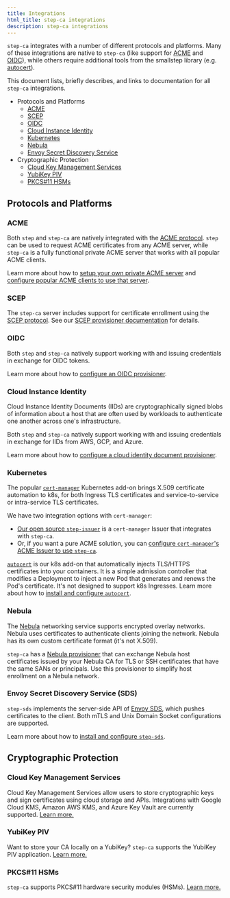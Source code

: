 ```yaml
---
title: Integrations
html_title: step-ca integrations
description: step-ca integrations
---
```



`step-ca` integrates with a number of different protocols and platforms. Many 
of these integrations are native to `step-ca` (like support for [ACME][acme-rfc]
and [OIDC][oidc]), while others require additional tools from the smallstep 
library (e.g. [autocert][autocert]).

This document lists, briefly describes, and links to documentation for all 
`step-ca` integrations.

- Protocols and Platforms
  - [ACME](#acme)
  - [SCEP](#scep)
  - [OIDC](#oidc)
  - [Cloud Instance Identity](#cloud-instance-identity)
  - [Kubernetes](#kubernetes)
  - [Nebula](#nebula)
  - [Envoy Secret Discovery Service](#envoy-secret-discovery-service-sds)
- Cryptographic Protection
  - [Cloud Key Management Services](#cloud-key-management-services)
  - [YubiKey PIV](#yubikey-piv)
  - [PKCS#11 HSMs](#pkcs11-hsms)

[acme-rfc]: https://tools.ietf.org/html/rfc8555
[oidc]: https://openid.net/connect/
[autocert]: https://github.com/smallstep/autocert

## Protocols and Platforms

### ACME

Both `step` and `step-ca` are natively integrated with the [ACME protocol][acme-rfc]. `step`
can be used to request ACME certificates from any ACME server, while `step-ca` 
is a fully functional private ACME server that works with all popular ACME clients.

Learn more about how to [setup your own private ACME server][private-acme-server] and [configure 
popular ACME clients to use that server][configure-acme].

[private-acme-server]: ../step-ca/acme-basics.mdx
[configure-acme]: ../tutorials/acme-protocol-acme-clients.mdx

### SCEP

The `step-ca` server includes support for certificate enrollment using the [SCEP protocol][scep-rfc]. See our [SCEP provisioner documentation][scep-docs] for details.

[scep-rfc]: https://datatracker.ietf.org/doc/rfc8894/
[scep-docs]: ../step-ca/provisioners.mdx#scep

### OIDC

Both `step` and `step-ca` natively support working with and issuing 
credentials in exchange for OIDC tokens.

Learn more about how to [configure an OIDC provisioner][configure-oidc].

[configure-oidc]: ../step-ca/provisioners.mdx#oauthoidc-single-sign-on

### Cloud Instance Identity

Cloud Instance Identity Documents (IIDs) are cryptographically signed blobs of
information about a host that are often used by workloads to authenticate one another
across one's infrastructure.

Both `step` and `step-ca` natively support working with and issuing 
credentials in exchange for IIDs from AWS, GCP, and Azure.

Learn more about how to [configure a cloud identity document provisioner][configure-iid].

[configure-iid]: ../step-ca/provisioners.mdx#cloud-provisioners

### Kubernetes

The popular [`cert-manager`](https://cert-manager.io) Kubernetes add-on brings X.509 certificate automation to k8s, for both Ingress TLS certificates and service-to-service or intra-service TLS certificates.

We have two integration options with `cert-manager`:
- [Our open source `step-issuer`](https://github.com/smallstep/step-issuer) is a `cert-manager` Issuer that integrates with `step-ca`.
- Or, if you want a pure ACME solution, you can [configure `cert-manager`'s ACME Issuer to use `step-ca`](../tutorials/kubernetes-acme-ca.mdx).

[`autocert`][autocert] is our k8s add-on that automatically injects TLS/HTTPS certificates into your containers. It is a simple admission controller that modifies a Deployment to inject a new Pod that generates and renews the Pod's certificate. It's not designed to support k8s Ingresses. Learn more about how to [install and configure `autocert`][autocert].

### Nebula

The [Nebula](https://github.com/slackhq/nebula) networking service supports encrypted overlay networks. Nebula uses certificates to authenticate clients joining the network. Nebula has its own custom certificate format (it's not X.509).

`step-ca` has a [Nebula provisioner](../step-ca/provisioners.mdx) that can exchange Nebula host certificates issued by your Nebula CA for TLS or SSH certificates that have the same SANs or principals. Use this provisioner to simplify host enrollment on a Nebula network.

### Envoy Secret Discovery Service (SDS)

`step-sds` implements the server-side API of [Envoy SDS][envoy-sds], which
pushes certificates to the client. Both mTLS and Unix Domain Socket
configurations are supported.

Learn more about how to [install and configure `step-sds`][step-sds].

[step-sds]: https://github.com/smallstep/step-sds
[envoy-sds]: https://www.envoyproxy.io/docs/envoy/latest/configuration/security/secret

## Cryptographic Protection

### Cloud Key Management Services

Cloud Key Management Services allow users to store cryptographic keys and sign certificates
using cloud storage and APIs.
Integrations with Google Cloud KMS, Amazon AWS KMS, and Azure Key Vault are currently supported.
[Learn more.](../step-ca/configuration.mdx#cryptographic-protection)

### YubiKey PIV

Want to store your CA locally on a YubiKey? `step-ca` supports the YubiKey PIV application.
[Learn more.](../step-ca/configuration.mdx#yubikey-piv)

### PKCS#11 HSMs

`step-ca` supports PKCS#11 hardware security modules (HSMs).
[Learn more.](../step-ca/configuration.mdx#pkcs-11)


